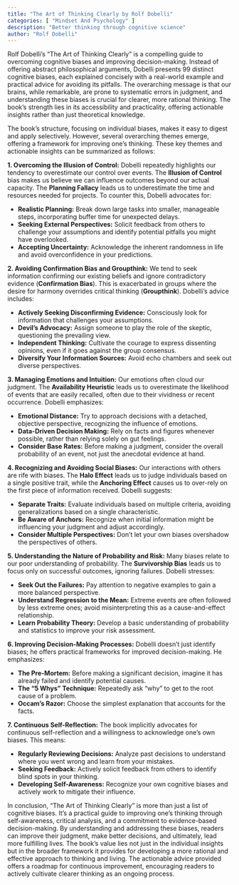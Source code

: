 ```yaml
---
title: "The Art of Thinking Clearly by Rolf Dobelli"
categories: [ "Mindset And Psychology" ]
description: "Better thinking through cognitive science"
author: "Rolf Dobelli"
---
```

Rolf Dobelli's "The Art of Thinking Clearly" is a compelling guide to overcoming cognitive biases and improving decision-making.  Instead of offering abstract philosophical arguments, Dobelli presents 99 distinct cognitive biases, each explained concisely with a real-world example and practical advice for avoiding its pitfalls. The overarching message is that our brains, while remarkable, are prone to systematic errors in judgment, and understanding these biases is crucial for clearer, more rational thinking. The book's strength lies in its accessibility and practicality, offering actionable insights rather than just theoretical knowledge.

The book's structure, focusing on individual biases, makes it easy to digest and apply selectively. However, several overarching themes emerge, offering a framework for improving one's thinking.  These key themes and actionable insights can be summarized as follows:

**1. Overcoming the Illusion of Control:**  Dobelli repeatedly highlights our tendency to overestimate our control over events.  The **Illusion of Control** bias makes us believe we can influence outcomes beyond our actual capacity.  The **Planning Fallacy** leads us to underestimate the time and resources needed for projects.  To counter this, Dobelli advocates for:

* **Realistic Planning:** Break down large tasks into smaller, manageable steps, incorporating buffer time for unexpected delays.
* **Seeking External Perspectives:**  Solicit feedback from others to challenge your assumptions and identify potential pitfalls you might have overlooked.
* **Accepting Uncertainty:** Acknowledge the inherent randomness in life and avoid overconfidence in your predictions.

**2. Avoiding Confirmation Bias and Groupthink:**  We tend to seek information confirming our existing beliefs and ignore contradictory evidence (**Confirmation Bias**).  This is exacerbated in groups where the desire for harmony overrides critical thinking (**Groupthink**).  Dobelli's advice includes:

* **Actively Seeking Disconfirming Evidence:**  Consciously look for information that challenges your assumptions.
* **Devil's Advocacy:**  Assign someone to play the role of the skeptic, questioning the prevailing view.
* **Independent Thinking:** Cultivate the courage to express dissenting opinions, even if it goes against the group consensus.
* **Diversify Your Information Sources:** Avoid echo chambers and seek out diverse perspectives.

**3. Managing Emotions and Intuition:**  Our emotions often cloud our judgment.  The **Availability Heuristic** leads us to overestimate the likelihood of events that are easily recalled, often due to their vividness or recent occurrence.  Dobelli emphasizes:

* **Emotional Distance:** Try to approach decisions with a detached, objective perspective, recognizing the influence of emotions.
* **Data-Driven Decision Making:** Rely on facts and figures whenever possible, rather than relying solely on gut feelings.
* **Consider Base Rates:** Before making a judgment, consider the overall probability of an event, not just the anecdotal evidence at hand.


**4. Recognizing and Avoiding Social Biases:**  Our interactions with others are rife with biases.  The **Halo Effect** leads us to judge individuals based on a single positive trait, while the **Anchoring Effect** causes us to over-rely on the first piece of information received.  Dobelli suggests:

* **Separate Traits:** Evaluate individuals based on multiple criteria, avoiding generalizations based on a single characteristic.
* **Be Aware of Anchors:** Recognize when initial information might be influencing your judgment and adjust accordingly.
* **Consider Multiple Perspectives:** Don't let your own biases overshadow the perspectives of others.


**5. Understanding the Nature of Probability and Risk:**  Many biases relate to our poor understanding of probability.  The **Survivorship Bias** leads us to focus only on successful outcomes, ignoring failures.  Dobelli stresses:

* **Seek Out the Failures:** Pay attention to negative examples to gain a more balanced perspective.
* **Understand Regression to the Mean:**  Extreme events are often followed by less extreme ones; avoid misinterpreting this as a cause-and-effect relationship.
* **Learn Probability Theory:**  Develop a basic understanding of probability and statistics to improve your risk assessment.


**6.  Improving Decision-Making Processes:** Dobelli doesn't just identify biases; he offers practical frameworks for improved decision-making.  He emphasizes:

* **The Pre-Mortem:** Before making a significant decision, imagine it has already failed and identify potential causes.
* **The "5 Whys" Technique:**  Repeatedly ask "why" to get to the root cause of a problem.
* **Occam's Razor:** Choose the simplest explanation that accounts for the facts.


**7.  Continuous Self-Reflection:**  The book implicitly advocates for continuous self-reflection and a willingness to acknowledge one's own biases. This means:

* **Regularly Reviewing Decisions:**  Analyze past decisions to understand where you went wrong and learn from your mistakes.
* **Seeking Feedback:**  Actively solicit feedback from others to identify blind spots in your thinking.
* **Developing Self-Awareness:**  Recognize your own cognitive biases and actively work to mitigate their influence.


In conclusion, "The Art of Thinking Clearly" is more than just a list of cognitive biases. It's a practical guide to improving one's thinking through self-awareness, critical analysis, and a commitment to evidence-based decision-making.  By understanding and addressing these biases, readers can improve their judgment, make better decisions, and ultimately, lead more fulfilling lives. The book's value lies not just in the individual insights but in the broader framework it provides for developing a more rational and effective approach to thinking and living.  The actionable advice provided offers a roadmap for continuous improvement, encouraging readers to actively cultivate clearer thinking as an ongoing process.

